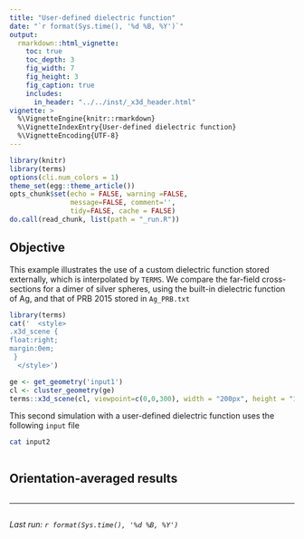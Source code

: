 ```yaml
---
title: "User-defined dielectric function"
date: "`r format(Sys.time(), '%d %B, %Y')`"
output:
  rmarkdown::html_vignette:
    toc: true
    toc_depth: 3
    fig_width: 7
    fig_height: 3
    fig_caption: true
    includes:
      in_header: "../../inst/_x3d_header.html"
vignette: >
  %\VignetteEngine{knitr::rmarkdown}
  %\VignetteIndexEntry{User-defined dielectric function}
  %\VignetteEncoding{UTF-8}
---
```


```r
library(knitr)
library(terms)
options(cli.num_colors = 1)
theme_set(egg::theme_article())
opts_chunk$set(echo = FALSE, warning =FALSE,
               message=FALSE, comment='', 
               tidy=FALSE, cache = FALSE)
do.call(read_chunk, list(path = "_run.R"))
```

## Objective

This example illustrates the use of a custom dielectric function stored externally, which is interpolated by `TERMS`. We compare the far-field cross-sections for a dimer of silver spheres, using the built-in dielectric function of Ag, and that of PRB 2015 stored in `Ag_PRB.txt`


```r
library(terms)
cat('  <style>
.x3d_scene {
float:right;
margin:0em;
 }
  </style>')

ge <- get_geometry('input1')
cl <- cluster_geometry(ge)
terms::x3d_scene(cl, viewpoint=c(0,0,300), width = "200px", height = "150px") 
```

This second simulation with a user-defined dielectric function uses the following `input` file

```bash
cat input2
```

```r
```

## Orientation-averaged results

```r
```


-----

```r
```
_Last run: `r format(Sys.time(), '%d %B, %Y')`_
